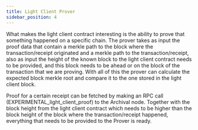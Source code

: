 ```yaml
---
title: Light Client Prover
sidebar_position: 4
---
```


What makes the light client contract interesting is the ability to prove that something happened on a specific chain. The prover takes as input the proof data that contain a merkle path to the block where the transaction/receipt originated and a merkle path to the transaction/receipt, also as input the height of the known block to the light client contract needs to be provided, and this block needs to be ahead or on the block of the transaction that we are proving. With all of this the prover can calculate the expected block merkle root and compare it to the one stored in the light client block.

Proof for a certain receipt can be fetched by making an RPC call (EXPERIMENTAL_light_client_proof) to the Archival node. Together with the block height from the light client contract which needs to be higher than the block height of the block where the transaction/receipt happened, everything that needs to be provided to the Prover is ready.
